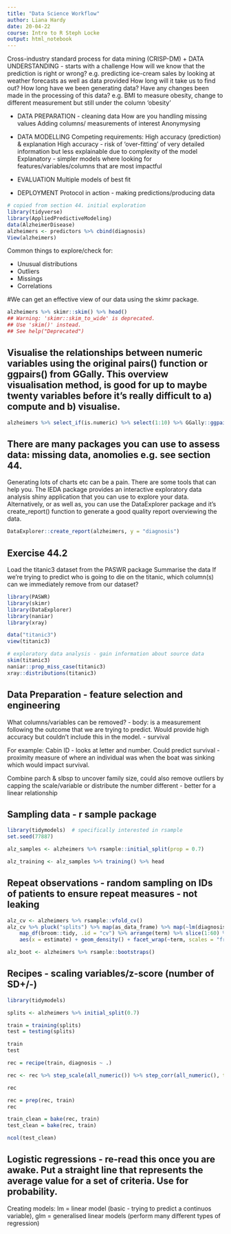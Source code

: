 ```yaml
---
title: "Data Science Workflow"
author: Liana Hardy 
date: 20-04-22
course: Intro to R Steph Locke
output: html_notebook
---
```


Cross-industry standard process for data mining (CRISP-DM)
+ DATA UNDERSTANDING - starts with a challenge
  How will we know that the prediction is right or wrong? 
  e.g. predicting ice-cream sales by looking at weather forecasts as well as data provided
  How long will it take us to find out?
  How long have we been generating data?
  Have any changes been made in the processing of this data? 
  e.g. BMI to measure obesity, change to different measurement but still under the column 'obesity'
  
+ DATA PREPARATION - cleaning data
  How are you handling missing values
  Adding columns/ measurements of interest
  Anonymysing 
  
+ DATA MODELLING
  Competing requirements: High accuracy (prediction) & explanation
  High accuracy - risk of 'over-fitting' of very detailed information but less explainable due to  complexity of the model
  Explanatory - simpler models where looking for features/variables/columns that are most impactful
  
+ EVALUATION 
  Multiple models of best  fit
  
+ DEPLOYMENT 
  Protocol in action - making predictions/producing data
  
```r
# copied from section 44. initial exploration
library(tidyverse)
library(AppliedPredictiveModeling)
data(AlzheimerDisease)
alzheimers <- predictors %>% cbind(diagnosis)
View(alzheimers)
```
Common things to explore/check for:

- Unusual distributions
- Outliers
- Missings
- Correlations

#We can get an effective view of our data using the skimr package.
```r
alzheimers %>% skimr::skim() %>% head()
## Warning: 'skimr::skim_to_wide' is deprecated.
## Use 'skim()' instead.
## See help("Deprecated")
```

## Visualise the relationships between numeric variables using the original pairs() function or ggpairs() from GGally. This overview visualisation method, is good for up to maybe twenty variables before it’s really difficult to a) compute and b) visualise.  
```r
alzheimers %>% select_if(is.numeric) %>% select(1:10) %>% GGally::ggpairs(aes(alpha = 0.1))
```

## There are many packages you can use to assess data: missing data, anomolies e.g. see section 44. 
Generating lots of charts etc can be a pain. There are some tools that can help you. The IEDA package provides an interactive exploratory data analysis shiny application that you can use to explore your data. Alternatively, or as well as, you can use the DataExplorer package and it’s create_report() function to generate a good quality report overviewing the data.

```r
DataExplorer::create_report(alzheimers, y = "diagnosis")
```


## Exercise 44.2
Load the titanic3 dataset from the PASWR package
Summarise the data
If we’re trying to predict who is going to die on the titanic, which column(s) can we immediately remove from our dataset?

```r
library(PASWR)
library(skimr)
library(DataExplorer)
library(naniar)
library(xray)

data("titanic3")
view(titanic3)

# exploratory data analysis - gain information about source data
skim(titanic3)
naniar::prop_miss_case(titanic3)
xray::distributions(titanic3)


```

## Data Preparation - feature selection and engineering 
What columns/variables can be removed?
- body: is a measurement following the outcome that we are trying to predict. Would provide high accuracy but couldn't include this in the model. 
- survival

For example:
Cabin ID - looks at letter and number. Could predict survival - proximity measure of where an individual was when the boat was sinking which would impact survival. 

Combine parch & slbsp to uncover family size, could also remove outliers by capping the scale/variable or distribute the number different - better for a linear relationship

## Sampling data - r sample package
```r
library(tidymodels)  # specifically interested in rsample
set.seed(77887)

alz_samples <- alzheimers %>% rsample::initial_split(prop = 0.7)

alz_training <- alz_samples %>% training() %>% head
```
## Repeat observations - random sampling on IDs of patients to ensure repeat measures - not leaking 
  
```r
alz_cv <- alzheimers %>% rsample::vfold_cv()
alz_cv %>% pluck("splits") %>% map(as_data_frame) %>% map(~lm(diagnosis ~ ., data = .)) %>% 
    map_df(broom::tidy, .id = "cv") %>% arrange(term) %>% slice(1:60) %>% ggplot() + 
    aes(x = estimate) + geom_density() + facet_wrap(~term, scales = "free")
```
```r
alz_boot <- alzheimers %>% rsample::bootstraps()
```

## Recipes - scaling variables/z-score (number of SD+/-)
```r
library(tidymodels)

splits <- alzheimers %>% initial_split(0.7)

train = training(splits)
test = testing(splits)

train
test

rec = recipe(train, diagnosis ~ .)

rec <- rec %>% step_scale(all_numeric()) %>% step_corr(all_numeric(), threshold = 0.8)

rec

rec = prep(rec, train)
rec

```
```r
train_clean = bake(rec, train)
test_clean = bake(rec, train)

ncol(test_clean)

```

## Logistic regressions - re-read this once you are awake. Put a straight line that represents the average value for a set of criteria. Use for probability. 

Creating models: lm = linear model (basic - trying to predict a continuos variable), glm = generalised linear models (perform many different types of regression)
